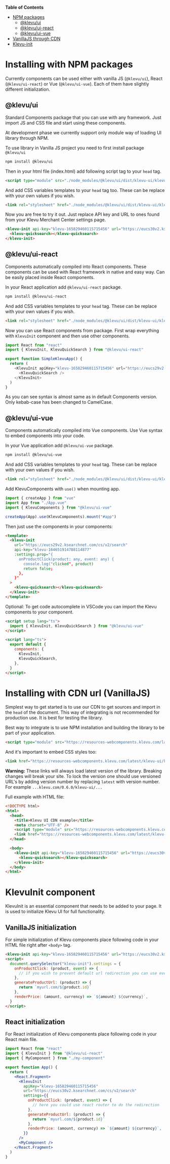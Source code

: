 
<Meta title="Guides/Installation" />

**Table of Contents**

- [NPM packages](#installing-with-npm-packages)
  - [@klevu/ui](#klevuui)
  - [@klevu/ui-react](#klevuui-react)
  - [@klevu/ui-vue](#klevuui-vue)
- [VanillaJS through CDN](#installing-with-cdn-url-vanillajs)
- [Klevu-init](#klevuinit-component)

# Installing with NPM packages

Currently components can be used either with vanilla JS (`@klevu/ui`), React (`@klevu/ui-react`) or Vue (`@klevu/ui-vue`).
Each of them have slightly different initialization.

## @klevu/ui

Standard Components package that you can use with any framework. Just import JS and CSS file and start using these components.

At development phase we currently support only module way of loading UI library through NPM.

To use library in Vanilla JS project you need to first install package `@klevu/ui`

```bash
npm install @klevu/ui
```

Then in your html file (index.html) add following script tag to your `head` tag.

```html
<script type="module" src="./node_modules/@klevu/ui/dist/klevu-ui/klevu-ui.esm.js"></script>
```

And add CSS variables templates to your `head` tag too. These can be replace with your own values if you wish.

```html
<link rel="stylesheet" href="./node_modules/@klevu/ui/dist/klevu-ui/klevu-ui.css" />
```

Now you are free to try it out. Just replace API key and URL to ones found from your Klevu Merchant Center settings page.

```html
<klevu-init api-key="klevu-165829460115715456" url="https://eucs30v2.ksearchnet.com/cs/v2/search">
  <klevu-quicksearch></klevu-quicksearch>
</klevu-init>
```

## @klevu/ui-react

Components automatically compiled into React components. These components can be used with React framework in native and easy
way. Can be easily placed inside React components.

In your React application add `@klevu/ui-react` package.

```bash
npm install @klevu/ui-react
```

And add CSS variables templates to your `head` tag. These can be replace with your own values if you wish.

```html
<link rel="stylesheet" href="./node_modules/@klevu/ui/dist/klevu-ui/klevu-ui.css" />
```

Now you can use React components from package. First wrap everything with `KlevuInit` component and then use other components.

```ts
import React from "react"
import { KlevuInit, KlevuQuickSearch } from "@klevu/ui-react"

export function SimpleKlevuApp() {
  return (
    <KlevuInit apiKey="klevu-165829460115715456" url="https://eucs29v2.ksearchnet.com/cs/v2/search">
      <KlevuQuickSearch />
    </KlevuInit>
  )
}
```

As you can see syntax is almost same as in default Components version. Only kebab-case has been changed to CamelCase.

## @klevu/ui-vue

Components automatically compiled into Vue components. Use Vue syntax to embed components into your code.

In your Vue application add `@klevu/ui-vue` package.

```bash
npm install @klevu/ui-vue
```

And add CSS variables templates to your `head` tag. These can be replace with your own values if you wish.

```html
<link rel="stylesheet" href="./node_modules/@klevu/ui/dist/klevu-ui/klevu-ui.css" />
```

Add KlevuComponents with `use()` when mounting app.

```ts
import { createApp } from "vue"
import App from "./App.vue"
import { KlevuComponents } from "@klevu/ui-vue"

createApp(App).use(KlevuComponents).mount("#app")
```

Then just use the components in your components:

```html
<template>
  <klevu-init
    url="https://eucs29v2.ksearchnet.com/cs/v2/search"
    api-key="klevu-164651914788114877"
    :settings.prop="{
      onProductClick(product: any, event: any) {
        console.log("clicked", product)
        return false;
      },
    }"
  >
    <klevu-quicksearch></klevu-quicksearch>
  </klevu-init>
</template>
```

Optional: To get code autocomplete in VSCode you can import the Klevu components to your component.

```html
<script setup lang="ts">
  import { KlevuInit, KlevuQuickSearch } from "@klevu/ui-vue"
</script>

<script lang="ts">
  export default {
    components: {
      KlevuInit,
      KlevuQuickSearch,
    },
  }
</script>
```

# Installing with CDN url (VanillaJS)

Simplest way to get started is to use our CDN to get sources and import in the `head`
of the document. This way of integrating is not recommended for production use. It is best for testing the library.

Best way to integrate is to use NPM installation and building the library to be part of your application.

```html
<script type="module" src="https://resources-webcomponents.klevu.com/latest/klevu-ui/klevu-ui.esm.js"></script>
```

And it's important to embed CSS styles too:

```html
<link href="https://resources-webcomponents.klevu.com/latest/klevu-ui/klevu-ui.css" rel="stylesheet" />
```

**Warning:** These links will always load latest version of the library. Breaking changes will break your site.
To lock the version one should use versioned URL's by adding version number by replacing `latest` with version number.
For example `...klevu.com/0.6.0/klevu-ui/...`

Full example with HTML file:

```html
<!DOCTYPE html>
<html>
  <head>
    <title>Klevu UI CDN example</title>
    <meta charset="UTF-8" />
    <script type="module" src="https://resources-webcomponents.klevu.com/latest/klevu-ui/klevu-ui.esm.js"></script>
    <link href="https://resources-webcomponents.klevu.com/latest/klevu-ui/klevu-ui.css" rel="stylesheet" />
  </head>

  <body>
    <klevu-init api-key="klevu-165829460115715456" url="https://eucs30v2.ksearchnet.com/cs/v2/search">
      <klevu-quicksearch></klevu-quicksearch>
    </klevu-init>
  </body>
</html>
```

# KlevuInit component

KlevuInit is an essential component that needs to be added to your page. It is used to initialize Klevu UI for
full functionality.

## VanillaJS initialization

For simple initialization of Klevu components place following code in your HTML file right after `<body>` tag.

```html
<klevu-init api-key="klevu-165829460115715456" url="https://eucs30v2.ksearchnet.com/cs/v2/search"></klevu-init>
<script>
  document.querySelector("klevu-init").settings = {
    onProductClick: (product, event) => {
      // if you wish to prevent default url redirection you can use event.preventDefault() and redirect to your own url
    },
    generateProductUrl: (product) => {
      return `myurl.com/${product.id}`
    },
    renderPrice: (amount, currency) => `${amount} ${currency}`,
  }
</script>
```

## React initialization

For React initialization of Klevu components place following code in your React main file.

```jsx
import React from "react"
import { KlevuInit } from "@klevu/ui-react"
import { MyComponent } from "./my-component"

export function App() {
  return (
    <React.Fragment>
      <KlevuInit
        apiKey="klevu-165829460115715456"
        url="https://eucs30v2.ksearchnet.com/cs/v2/search"
        settings={{
          onProductClick: (product, event) => {
            // here you could use react router to do the redirection
          },
          generateProductUrl: (product) => {
            return `myurl.com/${product.id}`
          },
          renderPrice: (amount, currency) => `${amount} ${currency}`,
        }}
      />
      <MyComponent />
    </React.Fragment>
  )
}
```

